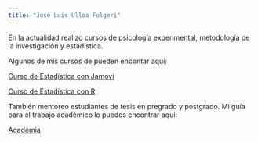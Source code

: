 ```yaml
---
title: "José Luis Ulloa Fulgeri"
---
```


En la actualidad realizo cursos de psicología experimental, metodología de la investigación y estadística.

Algunos de mis cursos de pueden encontar aquí:

<a href="https://joseluisulloafulgeri.github.io/estadistica101/" target="_blank">Curso de Estadística con Jamovi</a>

<a href="https://doctoradoenpsicologiautal.github.io/estadistica//" target="_blank">Curso de Estadística con R</a>

También mentoreo estudiantes de tesis en pregrado y postgrado. Mi guía para el trabajo académico lo puedes encontrar aquí:

<a href="https://joseluisulloafulgeri.github.io/academia/" target="_blank">Academia</a>